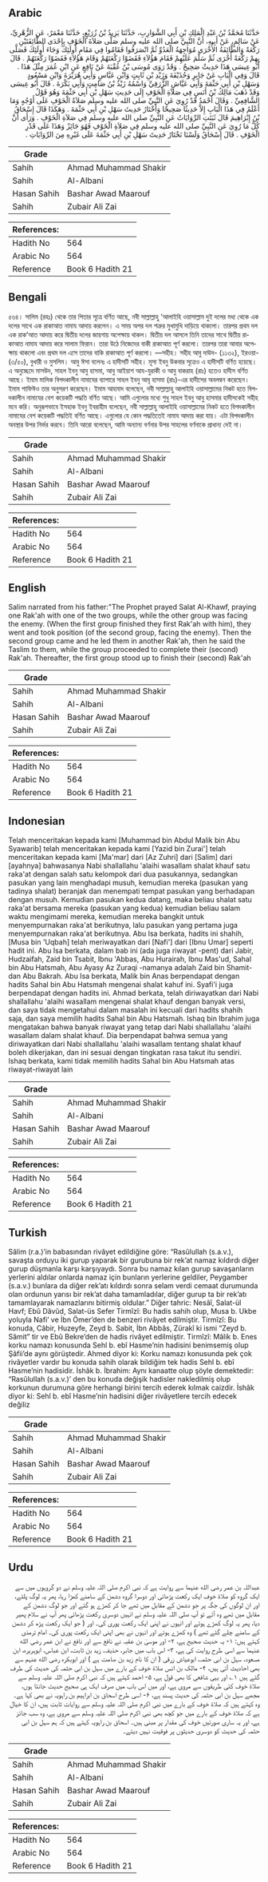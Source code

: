 ## Arabic


<div dir="rtl" lang="ar" style={{fontSize:'larger',backgroundColor:'#f8f9fa',padding:20}}>
حَدَّثَنَا مُحَمَّدُ بْنُ عَبْدِ الْمَلِكِ بْنِ أَبِي الشَّوَارِبِ، حَدَّثَنَا يَزِيدُ بْنُ زُرَيْعٍ، حَدَّثَنَا مَعْمَرٌ، عَنِ الزُّهْرِيِّ، عَنْ سَالِمٍ، عَنْ أَبِيهِ، أَنَّ النَّبِيَّ صلى الله عليه وسلم صَلَّى صَلاَةَ الْخَوْفِ بِإِحْدَى الطَّائِفَتَيْنِ رَكْعَةً وَالطَّائِفَةُ الأُخْرَى مُوَاجِهَةُ الْعَدُوِّ ثُمَّ انْصَرَفُوا فَقَامُوا فِي مَقَامِ أُولَئِكَ وَجَاءَ أُولَئِكَ فَصَلَّى بِهِمْ رَكْعَةً أُخْرَى ثُمَّ سَلَّمَ عَلَيْهِمْ فَقَامَ هَؤُلاَءِ فَقَضَوْا رَكْعَتَهُمْ وَقَامَ هَؤُلاَءِ فَقَضَوْا رَكْعَتَهُمْ ‏.‏ قَالَ أَبُو عِيسَى هَذَا حَدِيثٌ صَحِيحٌ ‏.‏ وَقَدْ رَوَى مُوسَى بْنُ عُقْبَةَ عَنْ نَافِعٍ عَنِ ابْنِ عُمَرَ مِثْلَ هَذَا ‏.‏ قَالَ وَفِي الْبَابِ عَنْ جَابِرٍ وَحُذَيْفَةَ وَزَيْدِ بْنِ ثَابِتٍ وَابْنِ عَبَّاسٍ وَأَبِي هُرَيْرَةَ وَابْنِ مَسْعُودٍ وَسَهْلِ بْنِ أَبِي حَثْمَةَ وَأَبِي عَيَّاشٍ الزُّرَقِيِّ وَاسْمُهُ زَيْدُ بْنُ صَامِتٍ وَأَبِي بَكْرَةَ ‏.‏ قَالَ أَبُو عِيسَى وَقَدْ ذَهَبَ مَالِكُ بْنُ أَنَسٍ فِي صَلاَةِ الْخَوْفِ إِلَى حَدِيثِ سَهْلِ بْنِ أَبِي حَثْمَةَ وَهُوَ قَوْلُ الشَّافِعِيِّ ‏.‏ وَقَالَ أَحْمَدُ قَدْ رُوِيَ عَنِ النَّبِيِّ صلى الله عليه وسلم صَلاَةُ الْخَوْفِ عَلَى أَوْجُهٍ وَمَا أَعْلَمُ فِي هَذَا الْبَابِ إِلاَّ حَدِيثًا صَحِيحًا وَأَخْتَارُ حَدِيثَ سَهْلِ بْنِ أَبِي حَثْمَةَ ‏.‏ وَهَكَذَا قَالَ إِسْحَاقُ بْنُ إِبْرَاهِيمَ قَالَ ثَبَتَتِ الرِّوَايَاتُ عَنِ النَّبِيِّ صلى الله عليه وسلم فِي صَلاَةِ الْخَوْفِ ‏.‏ وَرَأَى أَنَّ كُلَّ مَا رُوِيَ عَنِ النَّبِيِّ صلى الله عليه وسلم فِي صَلاَةِ الْخَوْفِ فَهُوَ جَائِزٌ وَهَذَا عَلَى قَدْرِ الْخَوْفِ ‏.‏ قَالَ إِسْحَاقُ وَلَسْنَا نَخْتَارُ حَدِيثَ سَهْلِ بْنِ أَبِي حَثْمَةَ عَلَى غَيْرِهِ مِنَ الرِّوَايَاتِ ‏.‏
</div>
<div style={{backgroundColor:'#f8f9fa',padding:20, marginBottom: 10}}><table> <thead> <tr> <th>Grade</th> <th></th> </tr> </thead> <tbody> <tr><td>Sahih</td><td>Ahmad Muhammad Shakir</td></tr><tr><td>Sahih</td><td>Al-Albani</td></tr><tr><td>Hasan Sahih</td><td>Bashar Awad Maarouf</td></tr><tr><td>Sahih</td><td>Zubair Ali Zai</td></tr></tbody></table><table> <thead> <tr> <th>References:</th> <th></th> </tr> </thead> <tbody><tr><td>Hadith No</td><td>564</td></tr><tr><td>Arabic No</td><td>564</td></tr><tr><td>Reference</td><td>Book 6 Hadith 21</td></tr></tbody></table></div>

## Bengali


<div dir="ltr" lang="bn" style={{fontSize:'larger',backgroundColor:'#f8f9fa',padding:20}}>
৫৬৪। সালিম (রহঃ) থেকে তার পিতার সূত্রে বর্ণিত আছে, নবী সাল্লাল্লাহু 'আলাইহি ওয়াসাল্লাম দুই দলের মধ্য থেকে এক দলের সাথে এক রাকাআত নামায আদায় করলেন। এ সময় অপর দল শত্রুর মুখামুখি দাড়িয়ে থাকলো। তারপর প্রথম দল এক রাক’আত আদায় করে দ্বিতীয় দলের জায়গায় অপেক্ষায় থাকল। দ্বিতীয় দল আসলে তিনি তাদের সাথে দ্বিতীয় রাকাআত নামায আদায় করে সালাম ফিরান। তারা উঠে নিজেদের বাকী রাকাআত পূর্ণ করলো। তারপর তারা আবার অপেক্ষায় থাকলো এবং প্রথম দল এসে তাদের বাকি রাকাআত পূর্ণ করলো। —সহীহ। সহীহ আবু দাউদ- (১১৩২), ইরওয়া- (৩/৫০), বুখারী ও মুসলিম। আবু ঈসা বলেনঃ এ হাদীসটি সহীহ। মূসা ইবনু উকবার সূত্রেও এ হাদীসটি বর্ণিত হয়েছে। এ অনুচ্ছেদে মাসউদ, সাহল ইবনু আবু হাসমা, আবু আইয়াশ আয-যুরাকী ও আবু বাকরাহ (রাঃ) হতেও হাদীস বর্ণিত আছে। ইমাম মালিক বিপদকালীন নামাযের ব্যাপারে সাহল ইবনু আবৃ হাসমা (রাঃ)-এর হাদীসের অবলম্বন করেছেন। ইমাম শাফিঈও তার অনুসরণ করেছেন। ইমাম আহমাদ বলেছেন, নবী সাল্লাল্লাহু আলাইহি ওয়াসাল্লামের নিকট হতে বিপদকালীন নামাযের বেশ কয়েকটি পদ্ধতি বর্ণিত আছে। আমি এগুলোর মধ্যে শুধু সাহল ইবনু আবু হাসমার হাদীসকেই সহীহ মনে করি। অনুরূপভাবে ইসহাক ইবনু ইবরাহীম বলেছেন, নবী সাল্লাল্লাহু আলাইহি ওয়াসাল্লামের নিকট হতে বিপদকালীন নামাযের বেশ কয়েকটি পদ্ধতিই বর্ণিত আছে। এগুলোর যে কোন পদ্ধতিতেই নামায আদায় করা যায়। এটা বিপদকালীন অবস্থার উপর নির্ভর করবে। তিনি আরো বলেছেন, আমি অন্যান্য বর্ণনার উপর সাহলের বর্ণনাকে প্রাধান্য দেই না।
</div>
<div style={{backgroundColor:'#f8f9fa',padding:20, marginBottom: 10}}><table> <thead> <tr> <th>Grade</th> <th></th> </tr> </thead> <tbody> <tr><td>Sahih</td><td>Ahmad Muhammad Shakir</td></tr><tr><td>Sahih</td><td>Al-Albani</td></tr><tr><td>Hasan Sahih</td><td>Bashar Awad Maarouf</td></tr><tr><td>Sahih</td><td>Zubair Ali Zai</td></tr></tbody></table><table> <thead> <tr> <th>References:</th> <th></th> </tr> </thead> <tbody><tr><td>Hadith No</td><td>564</td></tr><tr><td>Arabic No</td><td>564</td></tr><tr><td>Reference</td><td>Book 6 Hadith 21</td></tr></tbody></table></div>

## English


<div dir="ltr" lang="en" style={{fontSize:'larger',backgroundColor:'#f8f9fa',padding:20}}>
Salim narrated from his father:"The Prophet prayed Salat Al-Khawf, praying one Rak'ah with one of the two groups, while the other group was facing the enemy. (When the first group finished they first Rak'ah with him), they went and took position (of the second group, facing the enemy). Then the second group came and he led them in another Rak'ah, then he said the Taslim to them, while the group proceeded to complete their (second) Rak'ah. Thereafter, the first group stood up to finish their (second) Rak'ah
</div>
<div style={{backgroundColor:'#f8f9fa',padding:20, marginBottom: 10}}><table> <thead> <tr> <th>Grade</th> <th></th> </tr> </thead> <tbody> <tr><td>Sahih</td><td>Ahmad Muhammad Shakir</td></tr><tr><td>Sahih</td><td>Al-Albani</td></tr><tr><td>Hasan Sahih</td><td>Bashar Awad Maarouf</td></tr><tr><td>Sahih</td><td>Zubair Ali Zai</td></tr></tbody></table><table> <thead> <tr> <th>References:</th> <th></th> </tr> </thead> <tbody><tr><td>Hadith No</td><td>564</td></tr><tr><td>Arabic No</td><td>564</td></tr><tr><td>Reference</td><td>Book 6 Hadith 21</td></tr></tbody></table></div>

## Indonesian


<div dir="ltr" lang="id" style={{fontSize:'larger',backgroundColor:'#f8f9fa',padding:20}}>
Telah menceritakan kepada kami [Muhammad bin Abdul Malik bin Abu Syawarib] telah menceritakan kepada kami [Yazid bin Zurai'] telah menceritakan kepada kami [Ma'mar] dari [Az Zuhri] dari [Salim] dari [ayahnya] bahwasanya Nabi shallallahu 'alaihi wasallam shalat khauf satu raka'at dengan salah satu kelompok dari dua pasukannya, sedangkan pasukan yang lain menghadapi musuh, kemudian mereka (pasukan yang tadinya shalat) beranjak dan menempati tempat pasukan yang berhadapan dengan musuh. Kemudian pasukan kedua datang, maka beliau shalat satu raka'at bersama mereka (pasukan yang kedua) kemudian beliau salam waktu mengimami mereka, kemudian mereka bangkit untuk menyempurnakan raka'at berikutnya, lalu pasukan yang pertama juga menyempurnakan raka'at berikutnya. Abu Isa berkata, hadits ini shahih, [Musa bin 'Uqbah] telah meriwayatkan dari [Nafi'] dari [Ibnu Umar] seperti hadit ini. Abu Isa berkata, dalam bab ini (ada juga riwayat -pent) dari Jabir, Hudzaifah, Zaid bin Tsabit, Ibnu 'Abbas, Abu Hurairah, Ibnu Mas'ud, Sahal bin Abu Hatsmah, Abu Ayasy Az Zuraqi -namanya adalah Zaid bin Shamit- dan Abu Bakrah. Abu Isa berkata, Malik bin Anas berpendapat dengan hadits Sahal bin Abu Hatsmah mengenai shalat kahuf ini. Syafi'i juga berpendapat dengan hadits ini. Ahmad berkata, telah diriwayatkan dari Nabi shallallahu 'alaihi wasallam mengenai shalat khauf dengan banyak versi, dan saya tidak mengetahui dalam masalah ini kecuali dari hadits shahih saja, dan saya memilih hadits Sahal bin Abu Hatsmah. Ishaq bin Ibrahim juga mengatakan bahwa banyak riwayat yang tetap dari Nabi shallallahu 'alaihi wasallam dalam shalat khauf. Dia berpendapat bahwa semua yang diriwayatkan dari Nabi shallallahu 'alaihi wasallam tentang shalat khauf boleh dikerjakan, dan ini sesuai dengan tingkatan rasa takut itu sendiri. Ishaq berkata, kami tidak memilih hadits Sahal bin Abu Hatsmah atas riwayat-riwayat lain
</div>
<div style={{backgroundColor:'#f8f9fa',padding:20, marginBottom: 10}}><table> <thead> <tr> <th>Grade</th> <th></th> </tr> </thead> <tbody> <tr><td>Sahih</td><td>Ahmad Muhammad Shakir</td></tr><tr><td>Sahih</td><td>Al-Albani</td></tr><tr><td>Hasan Sahih</td><td>Bashar Awad Maarouf</td></tr><tr><td>Sahih</td><td>Zubair Ali Zai</td></tr></tbody></table><table> <thead> <tr> <th>References:</th> <th></th> </tr> </thead> <tbody><tr><td>Hadith No</td><td>564</td></tr><tr><td>Arabic No</td><td>564</td></tr><tr><td>Reference</td><td>Book 6 Hadith 21</td></tr></tbody></table></div>

## Turkish


<div dir="ltr" lang="tr" style={{fontSize:'larger',backgroundColor:'#f8f9fa',padding:20}}>
Sâlim (r.a.)’in babasından rivâyet edildiğine göre: “Rasûlullah (s.a.v.), savaşta orduyu iki gurup yaparak bir gurubuna bir rek’at namaz kıldırdı diğer gurup düşmanla karşı karşıyaydı. Sonra bu namaz kılan gurup savaşanların yerlerini aldılar onlarda namaz için bunların yerlerine geldiler, Peygamber (s.a.v.) bunlara da diğer rek’atı kıldırdı sonra selam verdi cemaat durumunda olan ordunun yarısı bir rek’at daha tamamladılar, diğer gurup ta bir rek’atı tamamlayarak namazlarını bitirmiş oldular.” Diğer tahric: Nesâî, Salat-ül Havf; Ebû Dâvûd, Salat-üs Sefer Tirmîzî: Bu hadis sahih olup, Musa b. Ukbe yoluyla Nafi’ ve İbn Ömer’den de benzeri rivâyet edilmiştir. Tirmîzî: Bu konuda, Câbir, Huzeyfe, Zeyd b. Sabit, İbn Abbâs, Zürakî ki ismi “Zeyd b. Sâmit” tir ve Ebû Bekre’den de hadis rivâyet edilmiştir. Tirmîzî: Mâlik b. Enes korku namazı konusunda Sehl b. ebî Hasme’nin hadisini benimsemiş olup Şâfii’de aynı görüştedir. Ahmed diyor ki: Korku namazı konusunda pek çok rivâyetler vardır bu konuda sahih olarak bildiğim tek hadis Sehl b. ebî Hasme’nin hadisidir. İshâk b. İbrahim: Aynı kanaatte olup şöyle demektedir: “Rasûlullah (s.a.v.)’ den bu konuda değişik hadisler nakledilmiş olup korkunun durumuna göre herhangi birini tercih ederek kılmak caizdir. İshâk diyor ki: Sehl b. ebî Hasme’nin hadisini diğer rivâyetlere tercih edecek değiliz
</div>
<div style={{backgroundColor:'#f8f9fa',padding:20, marginBottom: 10}}><table> <thead> <tr> <th>Grade</th> <th></th> </tr> </thead> <tbody> <tr><td>Sahih</td><td>Ahmad Muhammad Shakir</td></tr><tr><td>Sahih</td><td>Al-Albani</td></tr><tr><td>Hasan Sahih</td><td>Bashar Awad Maarouf</td></tr><tr><td>Sahih</td><td>Zubair Ali Zai</td></tr></tbody></table><table> <thead> <tr> <th>References:</th> <th></th> </tr> </thead> <tbody><tr><td>Hadith No</td><td>564</td></tr><tr><td>Arabic No</td><td>564</td></tr><tr><td>Reference</td><td>Book 6 Hadith 21</td></tr></tbody></table></div>

## Urdu


<div dir="rtl" lang="ur" style={{fontSize:'larger',backgroundColor:'#f8f9fa',padding:20}}>
عبداللہ بن عمر رضی الله عنہما سے روایت ہے کہ نبی اکرم صلی اللہ علیہ وسلم نے دو گروہوں میں سے ایک گروہ کو صلاۃ خوف ایک رکعت پڑھائی اور دوسرا گروہ دشمن کے سامنے کھڑا رہا، پھر یہ لوگ پلٹے، اور ان لوگوں کی جگہ پر جو دشمن کے مقابل میں تھے جا کر کھڑے ہو گئے اور جو لوگ دشمن کے مقابل میں تھے وہ آئے تو آپ صلی اللہ علیہ وسلم نے انہیں دوسری رکعت پڑھائی پھر آپ نے سلام پھیر دیا، پھر یہ لوگ کھڑے ہوئے اور انہوں نے اپنی ایک رکعت پوری کی۔ اور ( جو ایک رکعت پڑھ کر دشمن کے سامنے چلے گئے تھے ) وہ کھڑے ہوئے اور انہوں نے بھی اپنی ایک رکعت پوری کی۔ امام ترمذی کہتے ہیں: ۱- یہ حدیث صحیح ہے، ۲- اور موسیٰ بن عقبہ نے نافع سے اور نافع نے ابن عمر رضی الله عنہما سے اسی طرح روایت کی ہے، ۳- اس باب میں جابر، حذیفہ، زید بن ثابت، ابن عباس، ابوہریرہ، ابن مسعود، سہل بن ابی حثمہ، ابوعیاش زرقی ( ان کا نام زید بن صامت ہے ) اور ابوبکرہ رضی الله عنہم سے بھی احادیث آئی ہیں، ۴- مالک بن انس صلاۃ خوف کے بارے میں سہل بن ابی حثمہ کی حدیث کی طرف گئے ہیں ۱؎ اور یہی شافعی کا بھی قول ہے، ۵- احمد کہتے ہیں کہ نبی اکرم صلی اللہ علیہ وسلم سے صلاۃ خوف کئی طریقوں سے مروی ہے، اور میں اس باب میں صرف ایک ہی صحیح حدیث جانتا ہوں، مجھے سہل بن ابی حثمہ کی حدیث پسند ہے، ۶- اسی طرح اسحاق بن ابراہیم بن راہویہ نے بھی کہا ہے۔ وہ کہتے ہیں کہ صلاۃ خوف کے بارے میں نبی اکرم صلی اللہ علیہ وسلم سے روایات ثابت ہیں، ان کا خیال ہے کہ صلاۃ خوف کے بارے میں جو کچھ بھی نبی اکرم صلی اللہ علیہ وسلم سے مروی ہے، وہ سب جائز ہے، اور یہ ساری صورتیں خوف کی مقدار پر مبنی ہیں۔ اسحاق بن راہویہ کہتے ہیں کہ ہم سہل بن ابی حثمہ کی حدیث کو دوسری حدیثوں پر فوقیت نہیں دیتے۔
</div>
<div style={{backgroundColor:'#f8f9fa',padding:20, marginBottom: 10}}><table> <thead> <tr> <th>Grade</th> <th></th> </tr> </thead> <tbody> <tr><td>Sahih</td><td>Ahmad Muhammad Shakir</td></tr><tr><td>Sahih</td><td>Al-Albani</td></tr><tr><td>Hasan Sahih</td><td>Bashar Awad Maarouf</td></tr><tr><td>Sahih</td><td>Zubair Ali Zai</td></tr></tbody></table><table> <thead> <tr> <th>References:</th> <th></th> </tr> </thead> <tbody><tr><td>Hadith No</td><td>564</td></tr><tr><td>Arabic No</td><td>564</td></tr><tr><td>Reference</td><td>Book 6 Hadith 21</td></tr></tbody></table></div>